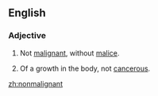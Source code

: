 ==English==

===Adjective===
{{en-adj}}
# Not [[malignant]], without [[malice]].
# {{label|en|medicine}} Of a growth in the body, not [[cancerous]].

[[zh:nonmalignant]]